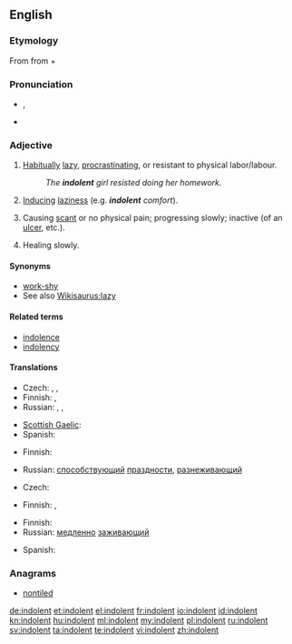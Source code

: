 {{was wotd|2008|December|18}}
==English==

===Etymology===
From {{etyl|la|en}} {{term|indolentem|lang=la}} from {{term|in-||not|lang=la}} + {{term|dolens|dolēns|pain|lang=la}}

===Pronunciation===
* {{a|UK|US}} {{IPA|/ˈɪn.dəl.ənt/}}, {{SAMPA|/'Ind@l@nt/}}
* {{audio|en-us-indolent.ogg|Audio (US)}}

===Adjective===
{{en-adj}}

# [[habitually|Habitually]] [[lazy]], [[procrastinate|procrastinating]], or resistant to physical labor/labour.
#: ''The '''indolent''' girl resisted doing her homework.''
# [[induce|Inducing]] [[laziness]] (e.g. '''''indolent''' comfort'').
# {{medicine}} Causing [[scant]] or no physical pain; progressing slowly; inactive (of an [[ulcer]], etc.).
# {{medicine}} Healing slowly.

====Synonyms====
* [[work-shy]]
* See also [[Wikisaurus:lazy]]

====Related terms====
* [[indolence]]
* [[indolency]]

====Translations====
{{trans-top|habitually lazy}}
* Czech: {{t-|cs|lhostejný|m}}, {{t+|cs|líný|m}}, {{t-|cs|indolentní|m}}
* Finnish: {{t+|fi|saamaton}}, {{t+|fi|veltto}}
* Russian: {{t+|ru|ленивый}}, {{t+|ru|праздный}}, {{t+|ru|бездеятельный}}
{{trans-mid}}
* [[Scottish Gaelic]]: {{t-|gd|leisg|xs=Scottish Gaelic}}
* Spanish: {{t-|es|indolente}}
{{trans-bottom}}

{{trans-top|inducing laziness}}
* Finnish: {{t-|fi|veltostuttava}}
{{trans-mid}}
* Russian: [[способствующий]] [[праздности]], [[разнеживающий]]
{{trans-bottom}}

{{trans-top|medicine: causing scant or no physical pain}}
* Czech: {{t-|cs|nebolestivý|m}}
{{trans-mid}}
* Finnish: {{t|fi|indolentti}}, {{t+|fi|kivuton}}
{{trans-bottom}}

{{trans-top|medicine: healing slowly}}
* Finnish: {{t-|fi|itsepintainen}}
* Russian: [[медленно]] [[заживающий]]
{{trans-mid}}
* Spanish: {{t-|es|indolente}}
{{trans-bottom}}

===Anagrams===
* [[nontiled#English|nontiled]]

[[de:indolent]]
[[et:indolent]]
[[el:indolent]]
[[fr:indolent]]
[[io:indolent]]
[[id:indolent]]
[[kn:indolent]]
[[hu:indolent]]
[[ml:indolent]]
[[my:indolent]]
[[pl:indolent]]
[[ru:indolent]]
[[sv:indolent]]
[[ta:indolent]]
[[te:indolent]]
[[vi:indolent]]
[[zh:indolent]]